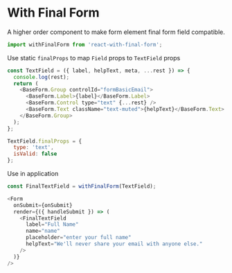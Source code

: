 
<Meta title="ReadMe" />


# With Final Form

A higher order component to make form element final form field compatible.

```javascript
import withFinalForm from 'react-with-final-form';
```

Use static `finalProps` to map `Field` props to `TextField` props
```javascript
const TextField = ({ label, helpText, meta, ...rest }) => {
  console.log(rest);
  return (
    <BaseForm.Group controlId="formBasicEmail">
      <BaseForm.Label>{label}</BaseForm.Label>
      <BaseForm.Control type="text" {...rest} />
      <BaseForm.Text className="text-muted">{helpText}</BaseForm.Text>
    </BaseForm.Group>
  );
};

TextField.finalProps = {
  type: 'text',
  isValid: false
};
```
Use in application

```javascript
const FinalTextField = withFinalForm(TextField);

<Form
  onSubmit={onSubmit}
  render={({ handleSubmit }) => (
    <FinalTextField
      label="Full Name"
      name="name"
      placeholder="enter your full name"
      helpText="We'll never share your email with anyone else."
    />
  )}
/>
```
